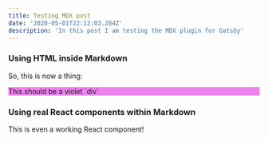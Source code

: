```yaml
---
title: Testing MDX post
date: '2020-05-01T22:12:03.284Z'
description: 'In this post I am testing the MDX plugin for Gatsby'
---
```



### Using HTML inside Markdown

So, this is now a thing:

<div style="background-color: violet;">This should be a violet `div`</div>

### Using real React components within Markdown

This is even a working React component!

<ReactComponent></ReactComponent>
